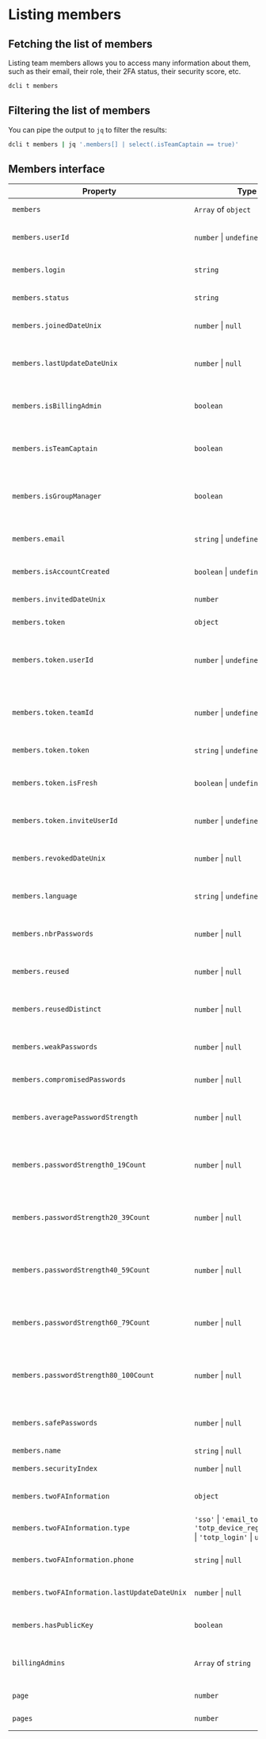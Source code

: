 # Listing members

## Fetching the list of members

Listing team members allows you to access many information about them, such as their email, their role, their 2FA status, their security score, etc.

```sh
dcli t members
```

## Filtering the list of members

You can pipe the output to `jq` to filter the results:

```sh
dcli t members | jq '.members[] | select(.isTeamCaptain == true)'
```

## Members interface

| Property                                      | Type                                                                                        | Description                                      |
| --------------------------------------------- | ------------------------------------------------------------------------------------------- | ------------------------------------------------ |
| `members`                                     | `Array` of `object`                                                                         | Array of team members                            |
| `members.userId`                              | `number` \| `undefined`                                                                     | The user identifier of the user                  |
| `members.login`                               | `string`                                                                                    | User login (usually email)                       |
| `members.status`                              | `string`                                                                                    | Member status                                    |
| `members.joinedDateUnix`                      | `number` \| `null`                                                                          | The join date of member in Unix time             |
| `members.lastUpdateDateUnix`                  | `number` \| `null`                                                                          | Last updated date of member in Unix time         |
| `members.isBillingAdmin`                      | `boolean`                                                                                   | True if user is a billing admin, false otherwise |
| `members.isTeamCaptain`                       | `boolean`                                                                                   | True if user is a team captain, false otherwise  |
| `members.isGroupManager`                      | `boolean`                                                                                   | True if user is a group manager, false otherwise |
| `members.email`                               | `string` \| `undefined`                                                                     | The user's account email                         |
| `members.isAccountCreated`                    | `boolean` \| `undefined`                                                                    | If user account is created                       |
| `members.invitedDateUnix`                     | `number`                                                                                    | Date user was invited                            |
| `members.token`                               | `object`                                                                                    | The user's invite token                          |
| `members.token.userId`                        | `number` \| `undefined`                                                                     | User identifier associated with the token        |
| `members.token.teamId`                        | `number` \| `undefined`                                                                     | Team identifier associated with the token        |
| `members.token.token`                         | `string` \| `undefined`                                                                     | Value of the invite token                        |
| `members.token.isFresh`                       | `boolean` \| `undefined`                                                                    | True if token is not used, false otherwise       |
| `members.token.inviteUserId`                  | `number` \| `undefined`                                                                     | The user identifier of the inviter               |
| `members.revokedDateUnix`                     | `number` \| `null`                                                                          | When user's account was revoked in Unix time     |
| `members.language`                            | `string` \| `undefined`                                                                     | User's preferred language                        |
| `members.nbrPasswords`                        | `number` \| `null`                                                                          | Number of passwords stored by user               |
| `members.reused`                              | `number` \| `null`                                                                          | Number of reused passwords                       |
| `members.reusedDistinct`                      | `number` \| `null`                                                                          | Number of distinct reused passwords              |
| `members.weakPasswords`                       | `number` \| `null`                                                                          | Number of weak passwords                         |
| `members.compromisedPasswords`                | `number` \| `null`                                                                          | Number of compromised passwords                  |
| `members.averagePasswordStrength`             | `number` \| `null`                                                                          | Average password strength score                  |
| `members.passwordStrength0_19Count`           | `number` \| `null`                                                                          | Number of passwords between 0 to 19 characters   |
| `members.passwordStrength20_39Count`          | `number` \| `null`                                                                          | Number of passwords between 20 to 39 characters  |
| `members.passwordStrength40_59Count`          | `number` \| `null`                                                                          | Number of passwords between 40 to 59 characters  |
| `members.passwordStrength60_79Count`          | `number` \| `null`                                                                          | Number of passwords between 60 to 79 characters  |
| `members.passwordStrength80_100Count`         | `number` \| `null`                                                                          | Number of passwords between 80 to 100 characters |
| `members.safePasswords`                       | `number` \| `null`                                                                          | Number of passwords considered safe              |
| `members.name`                                | `string` \| `null`                                                                          | User's name                                      |
| `members.securityIndex`                       | `number` \| `null`                                                                          | Security index                                   |
| `members.twoFAInformation`                    | `object`                                                                                    | 2FA information for the user                     |
| `members.twoFAInformation.type`               | `'sso'` \| `'email_token'` \| `'totp_device_registration'` \| `'totp_login'` \| `undefined` | 2FA type                                         |
| `members.twoFAInformation.phone`              | `string` \| `null`                                                                          | Phone number for 2FA                             |
| `members.twoFAInformation.lastUpdateDateUnix` | `number` \| `null`                                                                          | Last updated date of 2FA in Unix time            |
| `members.hasPublicKey`                        | `boolean`                                                                                   | True if user has a public key                    |
| `billingAdmins`                               | `Array` of `string`                                                                         | Array of emails of billing admins                |
| `page`                                        | `number`                                                                                    | Current page of results                          |
| `pages`                                       | `number`                                                                                    | Total pages of results                           |
